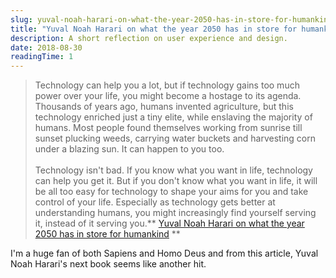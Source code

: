 ```yaml
---
slug: yuval-noah-harari-on-what-the-year-2050-has-in-store-for-humankind
title: "Yuval Noah Harari on what the year 2050 has in store for humankind"
description: A short reflection on user experience and design.
date: 2018-08-30
readingTime: 1
---
```


>Technology can help you a lot, but if technology gains too much power over your life, you might become a hostage to its agenda. Thousands of years ago, humans invented agriculture, but this technology enriched just a tiny elite, while enslaving the majority of humans. Most people found themselves working from sunrise till sunset plucking weeds, carrying water buckets and harvesting corn under a blazing sun. It can happen to you too.
<br /><br />
Technology isn't bad. If you know what you want in life, technology can help you get it. But if you don't know what you want in life, it will be all too easy for technology to shape your aims for you and take control of your life. Especially as technology gets better at understanding humans, you might increasingly find yourself serving it, instead of it serving you.** <a href="https://www.wired.co.uk/article/yuval-noah-harari-extract-21-lessons-for-the-21st-century?utm_source=offscreenmag_com&utm_medium=email&utm_campaign=newsletter" target="_blank">Yuval Noah Harari on what the year 2050 has in store for humankind</a> **

I'm a huge fan of both Sapiens and Homo Deus and from this article, Yuval Noah Harari's next book seems like another hit.